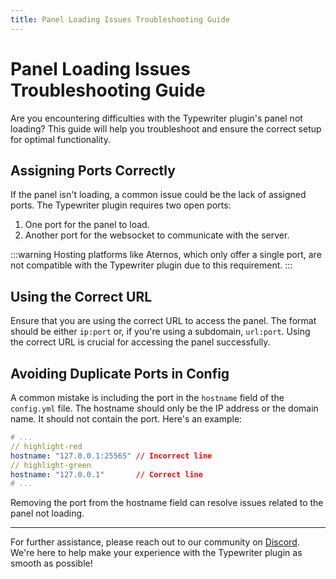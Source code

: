 ```yaml
---
title: Panel Loading Issues Troubleshooting Guide
---
```


# Panel Loading Issues Troubleshooting Guide

Are you encountering difficulties with the Typewriter plugin's panel not loading? This guide will help you troubleshoot and ensure the correct setup for optimal functionality.

## Assigning Ports Correctly

If the panel isn't loading, a common issue could be the lack of assigned ports. The Typewriter plugin requires two open ports:

1. One port for the panel to load.
2. Another port for the websocket to communicate with the server.

:::warning
Hosting platforms like Aternos, which only offer a single port, are not compatible with the Typewriter plugin due to this requirement.
:::

## Using the Correct URL

Ensure that you are using the correct URL to access the panel. The format should be either `ip:port` or, if you're using a subdomain, `url:port`. Using the correct URL is crucial for accessing the panel successfully.

## Avoiding Duplicate Ports in Config

A common mistake is including the port in the `hostname` field of the `config.yml` file. 
The hostname should only be the IP address or the domain name. It should not contain the port.
Here's an example:

```yaml title="config.yml"
# ...
// highlight-red
hostname: "127.0.0.1:25565" // Incorrect line
// highlight-green
hostname: "127.0.0.1"       // Correct line
# ...
```

Removing the port from the hostname field can resolve issues related to the panel not loading.

---

For further assistance, please reach out to our community on [Discord](https://discord.gg/HtbKyuDDBw). We're here to help make your experience with the Typewriter plugin as smooth as possible!

